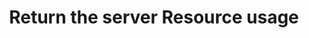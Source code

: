 ---
title: 'Return the server Resource usage'
description: "The server must be online to send a command to it. You will get HTTP 502 is the server if not online."
api: 'POST /api/client/servers/{serverId}/command'
path: 'serverId'
---